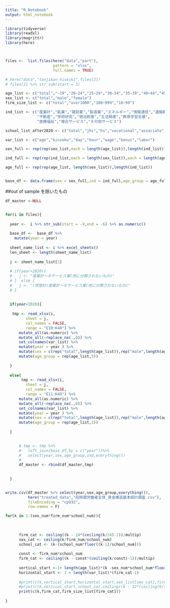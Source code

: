---
title: "R Notebook"
output: html_notebook
---



```{r}
library(tidyverse)
library(readxl)
library(magrittr)
library(here)



files <-  list.files(here("data","part"),
                     pattern = "xlsx",
                     full.names = TRUE)

# here("data","tanjikan_hiseiki",files[2])
# files[2] %>% str_sub(start = 3)
```


```{r, warning=FALSE}

age_list <- c("total","~19","20~24","25~29","30~34","35~39","40~44","45~49","50~54","55~59","60~64","65~69","70~")
sex_list <- c("total","male","female")
firm_size_list <- c("total","over1000","100~999","10~99")

ind_list <- c("産業計","鉱業","建設業","製造業","エネルギー","情報通信","運輸郵便","卸売小売","金融保険",
              "不動産","学術研究","宿泊飲食","生活関連","教育学習支援",
              "医療福祉","複合サービス","その他サービス")

school_list_after2020 <- c("total","jhs","hs","vocational","associate","univ","grad","NA")

var_list <- c("age","kinzoku","day","hour","wage","bonus","labor")

sex_full <- rep(rep(sex_list,each = length(age_list)),length(ind_list))

ind_full <- rep(rep(ind_list,each = length(sex_list)),each = length(age_list))

age_full <- rep(rep(age_list, length(sex_list)),length(ind_list))


base_df <- data.frame(sex = sex_full,ind = ind_full,age_group = age_full)
```


##out of sample を除いたもの

```{r, warning=FALSE}
df_master <-NULL


for(i in files){
  
  year <-  i %>% str_sub(start = -9,end = -6) %>% as.numeric()
  
  base_df <-  base_df %>% 
    mutate(year = year)
  
  sheet_name_list <- i %>% excel_sheets()
  len_sheet <- length(sheet_name_list)
  
  j <- sheet_name_list[1]
  
  # if(year<2020){
  #   j <- "産業計～Ｒサービス業(他に分類されないもの)"
  # }  else {
  #   j <- "(学歴計)産業計～Ｒサービス業(他に分類されないもの)"
  # }
  
  
  if(year<2020){
    
   tmp <- read_xlsx(i,
         sheet = j,
         col_names = FALSE,
         range = "E10:K48") %>% 
      mutate_all(as.numeric) %>% 
      mutate_all(~replace_na(.,0)) %>%
      set_colnames(var_list) %>% 
      mutate(year = year ) %>% 
      mutate(sex = c(rep("total",length(age_list)),rep("male",length(age_list)),rep("female",length(age_list)))) %>% 
      mutate(age_group = rep(age_list,3)) 
    
  }
  
  else{
       tmp <- read_xlsx(i,
         sheet = j,
         col_names = FALSE,
         range = "E11:K49") %>% 
      mutate_all(as.numeric) %>% 
      mutate_all(~replace_na(.,0)) %>%
      set_colnames(var_list) %>% 
      mutate(year = year ) %>% 
      mutate(sex = c(rep("total",length(age_list)),rep("male",length(age_list)),rep("female",length(age_list)))) %>% 
      mutate(age_group = rep(age_list,3)) 
    
  }

    
      # tmp <- tmp %>% 
      #   left_join(base_df,by = c("year"))%>% 
      #   select(year,sex,age_group,ind,everything())
      # 
      df_master <- rbind(df_master,tmp)
    
   
  }


write.csv(df_master %>% select(year,sex,age_group,everything()),
          here("treated_data","短時間労働者全体_賃金構造基本統計調査.csv"),
          fileEncoding = "cp932",
          row.names = F)

```

```{r}
for(k in 1:(sex_num*firm_num*school_num)){
  
      
  
      firm_cat <- ceiling((k - 24*(ceiling(k/24)-1))/multip)
      sex_cat <- ceiling(k/firm_num/school_num)
      school_cat <- (k-(school_num*floor((k-1)/school_num)))
      
      const <- firm_num*school_num
      firm_cat <- ceiling((k - const*(ceiling(k/const)-1))/multip)
      
      vertical_start <-1+ length(age_list)*(k -sex_num*school_num*floor((k-1)/sex_num/school_num)-1)
      horizontal_start <- 1 + length(var_list)*(firm_cat-1)
      
      #print(c(k,vertical_start,horizontal_start,sex_list[sex_cat],firm_size_list[firm_cat],school_list[school_cat]))
      #print(c(k,vertical_start,school_cat,ceiling((k - 32*(ceiling(k/32)-1))/multip),32*(ceiling(k/32)-1)))
      print(c(k,firm_cat,firm_size_list[firm_cat]))
  
}
```


